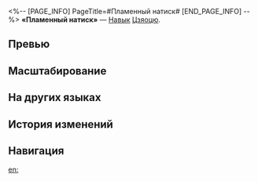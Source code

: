 <%-- [PAGE_INFO]
PageTitle=#Пламенный натиск#
[END_PAGE_INFO] --%>
{{Навык Инфобокс
|Название         = Пламенный натиск
|Изображение      = Навык Пламенный натиск.png
|Персонаж         = Цзяоцю
|Тип              = Навык
|Тэг              = Взрывная атака
|УронСтойк        = 20 (основная цель)<br />10
|ЭнергияГен       = 30
|Энергия          = 
|Длительность     = 
|Описание         = Наносит выбранному противнику огненный урон, равный {{Цвет|Выделенный|75%—165%}} от силы атаки Цзяоцю, и наносит соседним целям огненный урон, равный {{Цвет|Выделенный|45%—99%}} от силы атаки Цзяоцю. Также имеет {{Доп эффект|базовый шанс}} 100% наложить на основную цель 1 ур. статуса Жаркий пепел.
|Свойство1        = 
|Масштабирование1 = 
}}
'''«Пламенный натиск»''' — [[Навык]] [[Цзяоцю]].

==Превью==
{{Превью
|Файл = Пламенный натиск Превью
}}

==Масштабирование==
{{Масштабирование навыка|тип=Навык
|75%;82.5%;90%;97.5%;105%;112.5%;121.88%;131.25%;140.63%;150%;157.5%;165%;172.5%;180%;187.5%
|45%;49.5%;54%;58.5%;63%;67.5%;73.13%;78.75%;84.38%;90%;94.5%;99%;103.5%;108%;112.5%
}}

==На других языках==
{{На других языках
|en   = Scorch Onslaught
|zhs  = 燔燎急袭
|zht  = 燔燎急襲
|ja   = {{Rubi|燎原奔襲|りょうげんほんしゅう}}
|ko   = 번료급습
|es   = Asalto conflagrador
|fr   = Lancer d'épices
|ru   = Пламенный натиск
|th   = Scorch Onslaught
|vi   = Thiêu Đốt Tập Kích
|de   = Lodernder Angriff
|id   = Scorch Onslaught
|pt   = Massacre em Brasas
}}

==История изменений==
{{История изменений|3.5}}

==Навигация==
{{Навык Навбокс|Цзяоцю}}

[[en:]]